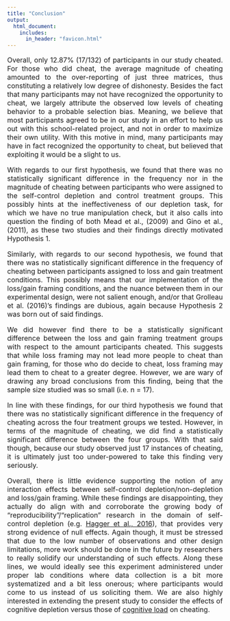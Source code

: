 ```yaml
---
title: "Conclusion"
output:
  html_document:
    includes:
      in_header: "favicon.html"
---
```

<font size = 3><p align = justify>
Overall, only 12.87% (17/132) of participants in our study cheated. For those who did cheat, the average magnitude of cheating amounted to the over-reporting of just three matrices, thus constituting a relatively low degree of dishonesty. Besides the fact that many participants may not have recognized the opportunity to cheat, we largely attribute the observed low levels of cheating behavior to a probable selection bias. Meaning, we believe that most participants agreed to be in our study in an effort to help us out with this school-related project, and not in order to maximize their own utility. With this motive in mind, many participants may have in fact recognized the opportunity to cheat, but believed that exploiting it would be a slight to us. </p>

<p align = justify>With regards to our first hypothesis, we found that there was no statistically significant difference in the frequency nor in the magnitude of cheating between participants who were assigned to the self-control depletion and control treatment groups. This possibly hints at the ineffectiveness of our depletion task, for which we have no true manipulation check, but it also calls into question the finding of both Mead et al., (2009) and Gino et al., (2011), as these two studies and their findings directly motivated Hypothesis 1.</p>

<p align = justify>Similarly, with regards to our second hypothesis, we found that there was no statistically significant difference in the frequency of cheating between participants assigned to loss and gain treatment conditions. This possibly means that our implementation of the loss/gain framing conditions, and the nuance between them in our experimental design, were not salient enough, and/or that Grolleau et al. (2016)’s findings are dubious, again because Hypothesis 2 was born out of said findings.</p>

<p align = justify>We did however find there to be a statistically significant difference between the loss and gain framing treatment groups with respect to the amount participants cheated. This suggests that while loss framing may not lead more people to cheat than gain framing, for those who do decide to cheat, loss framing may lead them to cheat to a greater degree. However, we are wary of drawing any broad conclusions from this finding, being that the sample size studied was so small (i.e. n = 17).</p>

<p align = justify>In line with these findings, for our third hypothesis we found that there was no statistically significant difference in the frequency of cheating across the four treatment groups we tested. However, in terms of the magnitude of cheating, we did find a statistically significant difference between the four groups. With that said though, because our study observed just 17 instances of cheating, it is ultimately just too under-powered to take this finding very seriously.</p>

<p align = justify>Overall, there is little evidence supporting the notion of any interaction effects between self-control depletion/non-depletion and loss/gain framing. While these findings are disappointing, they actually do align with and corroborate the growing body of "reproducibility"/"replication" research in the domain of self-control depletion (e.g. [Hagger et al., 2016](https://journals.sagepub.com/doi/abs/10.1177/1745691616652873])), that provides very strong evidence of null effects. Again though, it must be stressed that due to the low number of observations and other design limitations, more work should be done in the future by researchers to really solidify our understanding of such effects. Along these lines, we would ideally see this experiment administered under proper lab conditions where data collection is a bit more systematized and a bit less onerous; where participants would come to us instead of us soliciting them. We are also highly interested in extending the present study to consider the effects of cognitive depletion versus those of [cognitive load](https://onlinelibrary.wiley.com/doi/abs/10.1207/s15516709cog1202_4) on cheating.</p>
